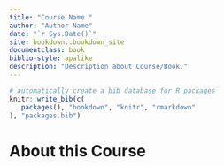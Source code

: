 ```yaml
---
title: "Course Name "
author: "Author Name"
date: "`r Sys.Date()`"
site: bookdown::bookdown_site
documentclass: book
biblio-style: apalike
description: "Description about Course/Book."
---
```


```r
# automatically create a bib database for R packages
knitr::write_bib(c(
  .packages(), "bookdown", "knitr", "rmarkdown"
), "packages.bib")
```

# About this Course {-}
